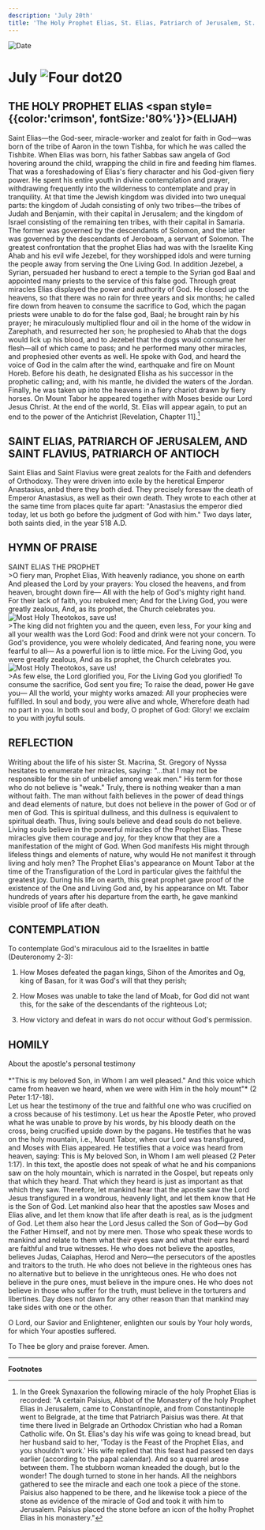 ```yaml
---
description: 'July 20th'
title: 'The Holy Prophet Elias, St. Elias, Patriarch of Jerusalem, St. Flavius, Patriarch of Antioch'
---
```


<CustomPaginator />
<RunningHead />

<Image src="/title-imprint.png" height={68} width={50} alt="Date" className="title-imprint"/>

# <div id="date">July <Image className="four-dot" src="/four-dot.png" height={15} width={15} alt="Four dot" />20</div>

## THE HOLY PROPHET ELIAS <span style={{color:'crimson', fontSize:'80%'}}>(ELIJAH)</span>

Saint Elias—the God-seer, miracle-worker and zealot for faith in God—was born of the tribe of Aaron in the town Tishba, for which he was called the Tishbite. When Elias was born, his father Sabbas saw angela of God hovering around the child, wrapping the child in fire and feeding him flames. That was a foreshadowing of Elias's fiery character and his God-given fiery power. He spent his entire youth in divine contemplation and prayer, withdrawing frequently into the wilderness to contemplate and pray in tranquility. At that time the Jewish kingdom was divided into two unequal parts: the kingdom of Judah consisting of only two tribes—the tribes of Judah and Benjamin, with their capital in Jerusalem; and the kingdom of Israel consisting of the remaining ten tribes, with their capital in Samaria. The former was governed by the descendants of Solomon, and the latter was governed by the descendants of Jeroboam, a servant of Solomon. The greatest confrontation that the prophet Elias had was with the Israelite King Ahab and his evil wife Jezebel, for they worshipped idols and were turning the people away from serving the One Living God. In addition Jezebel, a Syrian, persuaded her husband to erect a temple to the Syrian god Baal and appointed many priests to the service of this false god. Through great miracles Elias displayed the power and authority of God. He closed up the heavens, so that there was no rain for three years and six months; he called fire down from heaven to consume the sacrifice to God, which the pagan priests were unable to do for the false god, Baal; he brought rain by his prayer; he miraculously multiplied flour and oil in the home of the widow in Zarephath, and resurrected her son; he prophesied to Ahab that the dogs would lick up his blood, and to Jezebel that the dogs would consume her flesh—all of which came to pass; and he performed many other miracles, and prophesied other events as well. He spoke with God, and heard the voice of God in the calm after the wind, earthquake and fire on Mount Horeb. Before his death, he designated Elisha as his successor in the prophetic calling; and, with his mantle, he divided the waters of the Jordan. Finally, he was taken up into the heavens in a fiery chariot drawn by fiery horses. On Mount Tabor he appeared together with Moses beside our Lord Jesus Christ. At the end of the world, St. Elias will appear again, to put an end to the power of the Antichrist [Revelation, Chapter 11].[^1]

## SAINT ELIAS, PATRIARCH OF JERUSALEM, AND SAINT FLAVIUS, PATRIARCH OF ANTIOCH

Saint Elias and Saint Flavius were great zealots for the Faith and defenders of Orthodoxy. They were driven into exile by the heretical Emperor Anastasius, anbd there they both died. They precisely foresaw the death of Emperor Anastasius, as well as their own death. They wrote to each other at the same time from places quite far apart: "Anastasius the emperor died today, let us both go before the judgment of God with him." Two days later, both saints died, in the year 518 A.D.


## HYMN OF PRAISE
<div style={{textAlign:'center', color:'crimson', fontWeight:'bold'}}>
SAINT ELIAS THE PROPHET
</div>
>O fiery man, Prophet Elias,  
With heavenly radiance, you shone on earth  
And pleased the Lord by your prayers:  
You closed the heavens, and from heaven, brought down fire—  
All with the help of God's mighty right hand.  
For their lack of faith, you rebuked men;  
And for the Living God, you were greatly zealous,  
And, as its prophet, the Church celebrates you.  
<div style={{marginLeft: '10rem', marginTop:'1rem', maxWidth: '2rem'}}><Image className="four-dot" src="/four-dot.png" height={15} width={15} alt="Most Holy Theotokos, save us!" /></div>
>The king did not frighten you and the queen, even less,  
For your king and all your wealth was the Lord God:  
Food and drink were not your concern.  
To God's providence, you were wholely dedicated,  
And fearing none, you were fearful to all—  
As a powerful lion is to little mice.  
For the Living God, you were greatly zealous,  
And as its prophet, the Church celebrates you.  
<div style={{marginLeft: '10rem', marginTop:'1rem', maxWidth: '2rem'}}><Image className="four-dot" src="/four-dot.png" height={15} width={15} alt="Most Holy Theotokos, save us!" /></div>
>As few else, the Lord glorified you,  
For the Living God you glorified!  
To consume the sacrifice, God sent you fire;  
To raise the dead, power He gave you—  
All the world, your mighty works amazed:  
All your prophecies were fulfilled.  
In soul and body, you were alive and whole,  
Wherefore death had no part in you.  
In both soul and body, O prophet of God:  
Glory! we exclaim to you with joyful souls.  


## REFLECTION

Writing about the life of his sister St. Macrina, St. Gregory of Nyssa hesitates to enumerate her miracles, saying: "...that I may not be responsible for the sin of unbelief among weak men." His term for those who do not believe is "weak." Truly, there is nothing weaker than a man without faith. The man without faith believes in the power of dead things and dead elements of nature, but does not believe in the power of God or of men of God. This is spiritual dullness, and this dullness is equivalent to spiritual death. Thus, living souls believe and dead souls do not believe. Living souls believe in the powerful miracles of the Prophet Elias. These miracles give them courage and joy, for they know that they are a manifestation of the might of God. When God manifests His might through lifeless things and elements of nature, why would He not manifest it through living and holy men? The Prophet Elias's appearance on Mount Tabor at the time of the Transfiguration of the Lord in particular gives the faithful the greatest joy. During his life on earth, this great prophet gave proof of the existence of the One and Living God and, by his appearance on Mt. Tabor hundreds of years after his departure from the earth, he gave mankind visible proof of life after death.


## CONTEMPLATION

To contemplate God's miraculous aid to the Israelites in battle (Deuteronomy 2-3):

1. How Moses defeated the pagan kings, Sihon of the Amorites and Og, king of Basan, for it was God's will that they perish;

2. How Moses was unable to take the land of Moab, for God did not want this, for the sake of the descendants of the righteous Lot;

3. How victory and defeat in wars do not occur without God's permission.


## HOMILY
<div style={{textAlign:'center', color:'crimson', fontWeight:'bold'}}>
About the apostle's personal testimony
</div>
<br />
<div style={{textAlign:'right'}}>
*"This is my beloved Son, in Whom I am well pleased." And this voice which came from heaven we heard, when we were with Him in the holy mount"* (2 Peter 1:17-18).
</div>
Let us hear the testimony of the true and faithful one who was crucified on a cross because of his testimony. Let us hear the Apostle Peter, who proved what he was unable to prove by his words, by his bloody death on the cross, being crucified upside down by the pagans. He testifies that he was on the holy mountain, i.e., Mount Tabor, when our Lord was transfigured, and Moses with Elias appeared. He testifies that a voice was heard from heaven, saying: This is My beloved Son, in Whom I am well pleased (2 Peter 1:17). In this text, the apostle does not speak of what he and his companions saw on the holy mountain, which is narrated in the Gospel, but repeats only that which they heard. That which they heard is just as important as that which they saw. Therefore, let mankind hear that the apostle saw the Lord Jesus transfigured in a wondrous, heavenly light, and let them know that He is the Son of God. Let mankind also hear that the apostles saw Moses and Elias alive, and let them know that life after death is real, as is the judgment of God. Let them also hear the Lord Jesus called the Son of God—by God the Father Himself, and not by mere men. Those who speak these words to mankind and relate to them what their eyes saw and what their ears heard are faithful and true witnesses. He who does not believe the apostles, believes Judas, Caiaphas, Herod and Nero—the persecutors of the apostles and traitors to the truth. He who does not believe in the righteous ones has no alternative but to believe in the unrighteous ones. He who does not believe in the pure ones, must believe in the impure ones. He who does not believe in those who suffer for the truth, must believe in the torturers and libertines. Day does not dawn for any other reason than that mankind may take sides with one or the other.

O Lord, our Savior and Enlightener, enlighten our souls by Your holy words, for which Your apostles suffered.

To Thee be glory and praise forever. Amen.

---
**Footnotes**

[^1]: In the Greek Synaxarion the following miracle of the holy Prophet Elias is recorded: "A certain Paisius, Abbot of the Monastery of the holy Prophet Elias in Jerusalem, came to Constantinople, and from Constantinople went to Belgrade, at the time that Patriarch Paisius was there.  At that time there lived in Belgrade an Orthodox Christian who had a Roman Catholic wife.  On St. Elias's day his wife was going to knead bread, but her husband said to her, 'Today is the Feast of the Prophet Elias, and you shouldn't work.' His wife replied that this feast had passed ten days earlier (according to the papal calendar). And so a quarrel arose between them. The stubborn woman kneaded the dough, but lo the wonder! The dough turned to stone in her hands. All the neighbors gathered to see the miracle and each one took a piece of the stone. Paisius also happened to be there, and he likewise took a piece of the stone as evidence of the miracle of God and took it with him to Jerusalem.  Paisius placed the stone before an icon of the holhy Prophet Elias in his monastery."